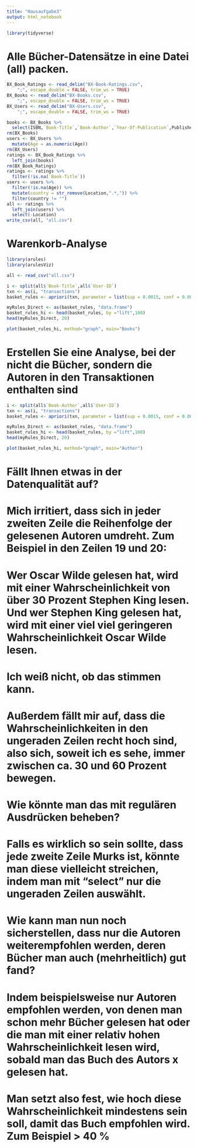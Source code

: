 ---
title: "Hausaufgabe3"
output: html_notebook
---

```{r}
library(tidyverse)
```

# Alle Bücher-Datensätze in eine Datei (all) packen.


```{r}
BX_Book_Ratings <- read_delim("BX-Book-Ratings.csv", 
    ";", escape_double = FALSE, trim_ws = TRUE)
BX_Books <- read_delim("BX-Books.csv", 
    ";", escape_double = FALSE, trim_ws = TRUE)
BX_Users <- read_delim("BX-Users.csv", 
    ";", escape_double = FALSE, trim_ws = TRUE)
```
```{r}
books <- BX_Books %>%
  select(ISBN,`Book-Title`,`Book-Author`,`Year-Of-Publication`,Publisher)
rm(BX_Books)
users <- BX_Users %>%
  mutate(Age = as.numeric(Age))
rm(BX_Users)
ratings <- BX_Book_Ratings %>%
  left_join(books)
rm(BX_Book_Ratings)
ratings <- ratings %>%
  filter(!is.na(`Book-Title`))
users <- users %>%
  filter(!is.na(Age)) %>%
  mutate(country = str_remove(Location,".*,")) %>%
  filter(country != "")
all <- ratings %>%
  left_join(users) %>%
  select(-Location)
write_csv(all, "all.csv")
```

# Warenkorb-Analyse


```{r}
library(arules)
library(arulesViz)
```


```{r}
all <- read_csv("all.csv")
```
```{r message=FALSE}
i <- split(all$`Book-Title`,all$`User-ID`)
txn <- as(i, "transactions")
basket_rules <- apriori(txn, parameter = list(sup = 0.0015, conf = 0.001, minlen=2, target="rules"))
```

```{r}
myRules_Direct <- as(basket_rules, "data.frame")
basket_rules_hi <- head(basket_rules, by ="lift",100)
head(myRules_Direct, 20)
```

```{r}
plot(basket_rules_hi, method="graph", main="Books")
```

# Erstellen Sie eine Analyse, bei der nicht die Bücher, sondern die Autoren in den Transaktionen enthalten sind


```{r message=FALSE}
i <- split(all$`Book-Author`,all$`User-ID`)
txn <- as(i, "transactions")
basket_rules <- apriori(txn, parameter = list(sup = 0.0015, conf = 0.001, minlen=2, target="rules"))
```


```{r}
myRules_Direct <- as(basket_rules, "data.frame")
basket_rules_hi <- head(basket_rules, by ="lift",100)
head(myRules_Direct, 20)
```


```{r}
plot(basket_rules_hi, method="graph", main="Author")
```

# Fällt Ihnen etwas in der Datenqualität auf?

# Mich irritiert, dass sich in jeder zweiten Zeile die Reihenfolge der gelesenen Autoren umdreht. Zum Beispiel in den Zeilen 19 und 20: 
# Wer Oscar Wilde gelesen hat, wird mit einer Wahrscheinlichkeit von über 30 Prozent Stephen King lesen. Und wer Stephen King gelesen hat, wird mit einer viel viel geringeren Wahrscheinlichkeit Oscar Wilde lesen. 
# Ich weiß nicht, ob das stimmen kann. 
# Außerdem fällt mir auf, dass die Wahrscheinlichkeiten in den ungeraden Zeilen recht hoch sind, also sich, soweit ich es sehe, immer zwischen ca. 30 und 60 Prozent bewegen.

# Wie könnte man das mit regulären Ausdrücken beheben?

# Falls es wirklich so sein sollte, dass jede zweite Zeile Murks ist, könnte man diese vielleicht streichen, indem man mit "select" nur die ungeraden Zeilen auswählt.

# Wie kann man nun noch sicherstellen, dass nur die Autoren weiterempfohlen werden, deren Bücher man auch (mehrheitlich) gut fand?

# Indem beispielsweise nur Autoren empfohlen werden, von denen man schon mehr Bücher gelesen hat oder die man mit einer relativ hohen Wahrscheinlichkeit lesen wird, sobald man das Buch des Autors x gelesen hat. 
# Man setzt also fest, wie hoch diese Wahrscheinlichkeit mindestens sein soll, damit das Buch empfohlen wird. Zum Beispiel > 40 % 

